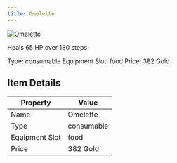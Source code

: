 ```yaml
---
title: Omelette
---
```


<div className="flex items-start gap-6 mb-8">
  <div className="flex-shrink-0">
    <img src="/assets/resources/cooking/omelette.png" alt="Omelette" className="w-24 h-24 border rounded-lg" />
  </div>
  <div className="flex-1">
    <div className="space-y-2">
      <p className="text-lg text-muted-foreground">Heals 65 HP over 180 steps.</p>
      <div className="flex flex-wrap gap-4 text-sm">
        <span className="px-2 py-1 bg-green-100 dark:bg-green-900 rounded-md">
          Type: consumable
        </span>
        <span className="px-2 py-1 bg-purple-100 dark:bg-purple-900 rounded-md">
          Equipment Slot: food
        </span>
        <span className="px-2 py-1 bg-yellow-100 dark:bg-yellow-900 rounded-md">
          Price: 382 Gold
        </span>
      </div>
    </div>
  </div>
</div>

## Item Details
| Property | Value |
|----------|-------|
| Name | Omelette |
| Type | consumable |
| Equipment Slot | food |
| Price | 382 Gold |

